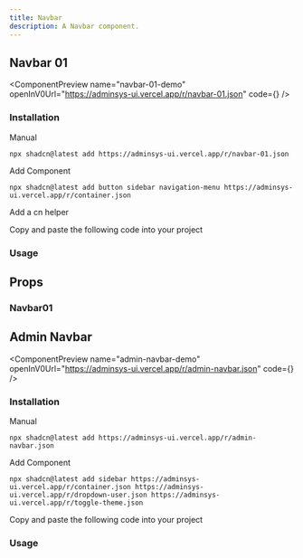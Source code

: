 ```yaml
---
title: Navbar
description: A Navbar component.
---
```


## Navbar 01

<ComponentPreview
  name="navbar-01-demo"
  openInV0Url="https://adminsys-ui.vercel.app/r/navbar-01.json"
  code={<ComponentSource name="navbar-01" />}
/>

### Installation

<Tabs className="gap-0" defaultValue="cli">

<TabsList>
  <TabsTriggerShadcnCLI />
  <TabsTrigger className="cursor-pointer" value="manual">Manual</TabsTrigger>
</TabsList>

<TabsContent value="cli" className="[&>figure]:mb-0">

```package-install
npx shadcn@latest add https://adminsys-ui.vercel.app/r/navbar-01.json
```

</TabsContent>

<TabsContent value="manual">

<Steps>

<Step>Add Component</Step>

```package-install
npx shadcn@latest add button sidebar navigation-menu https://adminsys-ui.vercel.app/r/container.json
```

<Step>Add a cn helper</Step>

<ComponentSource src="src/lib/utils.ts" />

<Step>Copy and paste the following code into your project</Step>

<ComponentSource
  name="navbar-01"
/>

</Steps>

</TabsContent>

</Tabs>

### Usage

<ComponentSource
  name="navbar-01-demo"
  codeCollapsible
/>

## Props

### Navbar01

<AutoTypeTable path="./src/registry/components/layout/navbar/navbar-01.tsx" name="Navbar01Props" />

## Admin Navbar

<ComponentPreview
  name="admin-navbar-demo"
  openInV0Url="https://adminsys-ui.vercel.app/r/admin-navbar.json"
  code={<ComponentSource name="admin-navbar" />}
/>

### Installation

<Tabs className="gap-0" defaultValue="cli">

<TabsList>
  <TabsTriggerShadcnCLI />
  <TabsTrigger className="cursor-pointer" value="manual">Manual</TabsTrigger>
</TabsList>

<TabsContent value="cli" className="[&>figure]:mb-0">

```package-install
npx shadcn@latest add https://adminsys-ui.vercel.app/r/admin-navbar.json
```

</TabsContent>

<TabsContent value="manual">

<Steps>

<Step>Add Component</Step>

```package-install
npx shadcn@latest add sidebar https://adminsys-ui.vercel.app/r/container.json https://adminsys-ui.vercel.app/r/dropdown-user.json https://adminsys-ui.vercel.app/r/toggle-theme.json
```

<Step>Copy and paste the following code into your project</Step>

<ComponentSource
  name="admin-navbar"
/>

</Steps>

</TabsContent>

</Tabs>

### Usage

<ComponentSource
  name="admin-navbar-demo"
  codeCollapsible
/>
